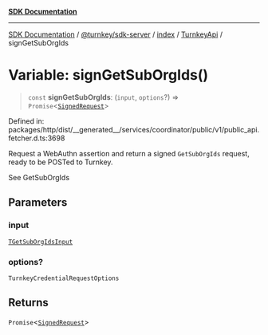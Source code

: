 [**SDK Documentation**](../../../../../../README.mdx)

***

[SDK Documentation](../../../../../../packages.mdx) / [@turnkey/sdk-server](../../../../README.mdx) / [index](../../../README.mdx) / [TurnkeyApi](../README.mdx) / signGetSubOrgIds

# Variable: signGetSubOrgIds()

> `const` **signGetSubOrgIds**: (`input`, `options`?) => `Promise`\<[`SignedRequest`](../../../../../http/index/type-aliases/SignedRequest.mdx)\>

Defined in: packages/http/dist/\_\_generated\_\_/services/coordinator/public/v1/public\_api.fetcher.d.ts:3698

Request a WebAuthn assertion and return a signed `GetSubOrgIds` request, ready to be POSTed to Turnkey.

See GetSubOrgIds

## Parameters

### input

[`TGetSubOrgIdsInput`](../type-aliases/TGetSubOrgIdsInput.mdx)

### options?

`TurnkeyCredentialRequestOptions`

## Returns

`Promise`\<[`SignedRequest`](../../../../../http/index/type-aliases/SignedRequest.mdx)\>
